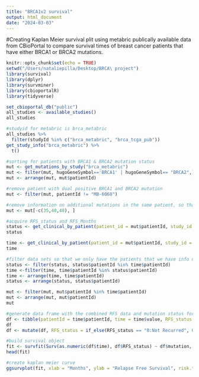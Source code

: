 ```yaml
---
title: "BRCA1v2 survival"
output: html_document
date: "2024-03-03"
---
```

#Creating Kaplan Meier survival plit using metabric publically available data from CBioPortal to compare survival times of breast cancer patients that have either BRCA1 or BRCA2 mutations.
```r
knitr::opts_chunk$set(echo = TRUE)
setwd("/Users/nataliepilla/Desktop/BRCA\ project")
library(survival)
library(dplyr)
library(survminer)
library(cbioportalR)
library(tidyverse)
```

```r
set_cbioportal_db("public")
all_studies <- available_studies()
all_studies

#studyid for metabric is brca_metabric
all_studies %>%
  filter(studyId %in% c("brca_metabric", "brca_tcga_pub"))
get_study_info("brca_metabric") %>%
  t()

#sorting for patients with BRCA1 & BRCA2 mutation status
mut <- get_mutations_by_study("brca_metabric")
mut <- filter(mut, hugoGeneSymbol=='BRCA1' | hugoGeneSymbol== "BRCA2",) 
mut <- arrange(mut, mut$patientId)

#remove patient with dual positive BRCA1 and BRCA2 mutation
mut <- filter(mut, patientId != "MB-6060")

#remove information on additional mutations in the same patient, so that patient is only listed once
mut <- mut[-c(35,40,48), ]

#acquire RFS_status and RFS_Months
status <- get_clinical_by_patient(patient_id = mut$patientId, study_id = "brca_metabric", clinical_attribute = "RFS_STATUS")
status

time <- get_clinical_by_patient(patient_id = mut$patientId, study_id = "brca_metabric", clinical_attribute = "RFS_MONTHS")
time

#filter data sets so that we only have the patients that we have info on both RFS_status AND RFS_months for
status <- filter(status, status$patientId %in% time$patientId)
time <-filter(time, time$patientId %in% status$patientId)
time <- arrange(time, time$patientId)
status <- arrange(status, status$patientId)

mut <- filter(mut, mut$patientId %in% time$patientId)
mut <- arrange(mut, mut$patientId)
mut

#generate data frame with the combined RFS data and mutation status for each patient
df <- tibble(patientId = time$patientId, time = time$value, RFS_status = status$value, mutation = mut$hugoGeneSymbol)
df
df <- mutate(df, RFS_status = if_else(RFS_status == "0:Not Recurred", 0, 1))

```

```r
#build survival object 
fit <- survfit(Surv(as.numeric(df$time), df$RFS_status) ~ df$mutation, data = df)
head(fit)

#create kaplan meier curve
ggsurvplot(fit, xlab = "Months", ylab = "Relapse Free Survival", risk.table = T, pval = T)

```


